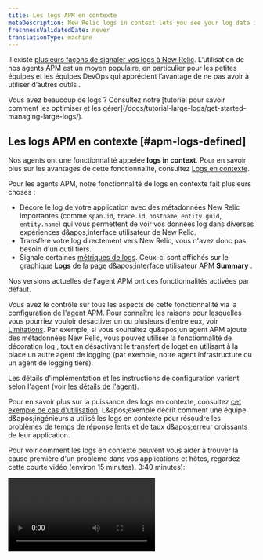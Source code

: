 ```yaml
---
title: Les logs APM en contexte
metaDescription: New Relic logs in context lets you see your log data in the context of your New Relic app and host observability UI experiences.
freshnessValidatedDate: never
translationType: machine
---
```


Il existe [plusieurs façons de signaler vos logs à New Relic](/docs/logs/get-started/get-started-log-management). L’utilisation de nos agents APM est un moyen populaire, en particulier pour les petites équipes et les équipes DevOps qui apprécient l’avantage de ne pas avoir à utiliser d’autres outils <InlinePopover type="logs" />.

<Callout variant="tip">
  Vous avez beaucoup de logs ? Consultez notre [tutoriel pour savoir comment les optimiser et les gérer](/docs/tutorial-large-logs/get-started-managing-large-logs/).
</Callout>

## Les logs APM en contexte [#apm-logs-defined]

Nos agents <InlinePopover type="apm" />ont une fonctionnalité appelée <DNT>**logs in context**</DNT>. Pour en savoir plus sur les avantages de cette fonctionnalité, consultez [Logs en contexte](/docs/logs/logs-context/logs-in-context).

Pour les agents APM, notre fonctionnalité de logs en contexte fait plusieurs choses :

* Décore le log de votre application avec des métadonnées New Relic importantes (comme `span.id`, `trace.id`, `hostname`, `entity.guid`, `entity.name`) qui vous permettent de voir vos données log dans diverses expériences d&amp;apos;interface utilisateur de New Relic.
* Transfère votre log directement vers New Relic, vous n&apos;avez donc pas besoin d&apos;un outil tiers.
* Signale certaines [métriques de logs](#log-metrics). Ceux-ci sont affichés sur le graphique <DNT>**Logs**</DNT> de la page d&amp;apos;interface utilisateur APM <DNT>**Summary**</DNT> .

Nos versions actuelles de l&apos;agent APM ont ces fonctionnalités activées par défaut.

Vous avez le contrôle sur tous les aspects de cette fonctionnalité via la configuration de l&apos;agent APM. Pour connaître les raisons pour lesquelles vous pourriez vouloir désactiver un ou plusieurs d&apos;entre eux, voir [Limitations](#limitations). Par exemple, si vous souhaitez qu&amp;apos;un agent APM ajoute des métadonnées New Relic, vous pouvez utiliser la fonctionnalité de décoration log , tout en désactivant le transfert de loget en utilisant à la place un autre agent de logging (par exemple, notre agent infrastructure ou un agent de logging tiers).

Les détails d&apos;implémentation et les instructions de configuration varient selon l&apos;agent (voir [les détails de l&apos;agent](#agents)).

Pour en savoir plus sur la puissance des logs en contexte, consultez [cet exemple de cas d&apos;utilisation](#response-time-example). L&amp;apos;exemple décrit comment une équipe d&amp;apos;ingénieurs a utilisé les logs en contexte pour résoudre les problèmes de temps de réponse lents et de taux d&amp;apos;erreur croissants de leur application.

Pour voir comment les logs en contexte peuvent vous aider à trouver la cause première d&apos;un problème dans vos applications et hôtes, regardez cette courte vidéo (environ 15 minutes). 3:40 minutes):

<Video id="Vgae-GrlZWg" type="youtube" />

## Démarrer [#get-started]

Pour configurer <InlinePopover type="apm" />logs en contexte :

1. Si vous n&apos;en avez pas déjà un, [créez un compte New Relic](https://newrelic.com/signup). C&amp;apos;est gratuit, pour toujours.
2. Installez un agent APM, en vous assurant que vous disposez de la [dernière version de l&apos;agent APM](#agents).
3. Les versions les plus récentes de nos agents APM ont les logs en contexte (ajout de métadonnées et de transfert) activés par défaut. Vous devrez peut-être parfois apporter certaines mises à jour au fichier de configuration de l&apos;agent pour que le log fonctionne correctement. Pour plus de détails à ce sujet, voir [Activer les logs pour votre agent](#agents).

C&apos;est ça ! Démarrez le dépannage de vos applications avec les logs en contexte APM en accédant à l&apos;interface utilisateur APM et en recherchant les données log associées.

<img title="APM logs in context UI options" alt="Screenshot of APM Summary page with logs in context options" src="/images/apm_screenshot-full_logs-overview.webp" />

<figcaption>
  Accédez à votre log, à votre trace et à vos erreurs, le tout à partir de la page APM <DNT>**Summary**</DNT> dans New Relic.
</figcaption>

## API d&apos;agent APM [#agent-apis]

Si votre framework de logging n&apos;est pas disponible avec nos solutions de logs en contexte existantes, vous pouvez [configurer votre bibliothèque de logging en utilisant l&apos;appel d&apos;API](/docs/logs/logs-context/annotate-logs-logs-context-using-apm-agent-apis) pour annoter votre log.

## Configuration de log de l&apos;agent APM [#agents]

Nos derniers <InlinePopover type="apm" />agents ont les logs en contexte (décoration log et transfert de log ) activés par défaut. Voici des informations sur les agents APM qui prennent en charge les logs en contexte et le transfert de log :

* [Procédures de logs en contexte Go](/docs/logs/logs-context/configure-logs-context-go) pour l&amp;apos;agent [v3.17.0 ou supérieur](/docs/release-notes/agent-release-notes/go-release-notes)
* [Procédures pour les logs en contexte Java](/docs/logs/logs-context/java-configure-logs-context-all) pour agent [v7.6.0 ou supérieur](/docs/release-notes/agent-release-notes/java-release-notes)
* [Procédures de logs en contexte .NET](/docs/logs/logs-context/net-configure-logs-context-all) pour l&amp;apos;agent [v9.8.0 ou supérieur](/docs/release-notes/agent-release-notes/net-release-notes)
* [Procédures de logs en contexte Node.js](/docs/logs/logs-context/configure-logs-context-nodejs) pour l&amp;apos;agent [v8.11.0 ou supérieur](/docs/release-notes/agent-release-notes/nodejs-release-notes)
* [Procédures de logs en contexte PHP](/docs/logs/logs-context/configure-logs-context-php) pour agent [v10.1.0 ou supérieur](/docs/release-notes/agent-release-notes/php-release-notes)
* [Procédures de logs en contexte Python](/docs/logs/logs-context/configure-logs-context-python) pour l&amp;apos;agent [v7.12.0.176](/docs/release-notes/agent-release-notes/python-release-notes)
* [Procédures des logs en contexte Ruby ](/docs/logs/logs-context/configure-logs-context-ruby)pour l&amp;apos;agent [v8.6.0 ou supérieur](/docs/release-notes/agent-release-notes/ruby-release-notes)

Si vous ne pouvez pas ou ne souhaitez pas utiliser le transfert de log APM, vous pouvez [transférer votre log en utilisant une autre solution](/docs/logs/get-started/get-started-log-management#integrate-logs).

## Limites [#limitations]

Les logs en contexte APM sont activés par défaut. Cela peut avoir un impact négatif sur votre sécurité, votre conformité, votre facturation ou les performances de votre système.

Voici quelques limitations supplémentaires connues :

* À l&apos;exception de l&apos;agent Node.js , <InlinePopover type="apm" />transfert de logs n&amp;apos;envoie pas le log complet. [Renseignez-vous sur les détails du transfert de log .](#forwarding-details)
* Le log de démarrage n&apos;est pas disponible tant que l&apos;agent n&apos;est pas chargé.
* Si vous utilisez Kubernetes, sachez que nous décorons le log via instrumentation, et non à partir de l&apos;API Kubernetes . Ceci est distinct et séparé du log d&apos;écriture dans le système de fichiers. Le log ne touche jamais l&apos;hôte ou n&apos;existe pas à un endroit où l&apos;API peut être appelée.
* Lorsqu&apos;une exception est levée depuis votre application, vous ne verrez actuellement aucune trace d&apos;appels dans les logs en contexte associés pour les agents Java ou .NET. Pour contourner ce problème, vous pouvez modifier vos règles de filtrage des dépôts.
* Fluentd peut ajouter le `processID` de l&amp;apos;entité qui a généré le log, mais le log APM ne peut pas le voir. De plus, dans Kubernetes, l’API est appelée pour ajouter des métadonnées, mais ces données ne peuvent pas être vues depuis l’application. Si vous avez besoin de l&amp;apos;entité mémorisée, nous vous recommandons d&amp;apos;utiliser les logs en contexte automatiques, mais de ne pas expédier le log depuis l&amp;apos;application. Continuez plutôt à utiliser Fluentd, Fluent Bit ou une autre solution pour transférer le fichier de log.

Si vous devez ajuster les paramètres par défaut, consultez [Désactiver le logging automatique](/docs/logs/logs-context/disable-automatic-logging).

## Assurer la confidentialité des données [#data-privacy]

<Callout variant="caution">
  Vous contrôlez les données log envoyées à New Relic, alors assurez-vous de suivre les consignes de sécurité de votre organisation pour masquer, obscurcir ou empêcher l&apos;envoi d&apos;informations personnelles identifiables (PII), d&apos;informations de santé protégées (PHI) ou de toute autre donnée sensible.
</Callout>

Notre log d&apos;ingestion pipeline de masque automatiquement les cartes de crédit, les numéros de sécurité sociale, les cartes d&apos;identité nationales, etc. Pour plus d&apos;informations, consultez notre [documentation de sécurité](/docs/logs/get-started/new-relics-log-management-security-privacy) pour la gestion des logs.

Vous pouvez également créer des règles personnalisées pour masquer ou pirater des données sensibles dans votre log avec notre fonctionnalité obfuscation . Cela est essentiel lorsqu&apos;il est peu pratique ou impossible de restreindre l&apos;accès aux données sensibles, ou lorsque certaines données ne doivent jamais être stockées par New Relic. Lisez notre [documentation sur l’obfuscation](/docs/logs/ui-data/obfuscation-ui/) pour en savoir plus.

## Détails sur le transfert de log [#forwarding-details]

Pour tous les <InlinePopover type="apm" />agents (sauf Node.js), l&amp;apos;option transfert de logne transmet pas l&amp;apos;intégralité log. Pour plus de détails sur ce qui est envoyé avec le transfert de log , voir le réducteur ci-dessous.

<CollapserGroup>
  <Collapser id="log-forwarding-details" title="détails du transfert de logs">
    Par exemple, disons que votre log a un attribut comme celui-ci :

    ```json
    {
        "v": "x",
        "level": "x",
        "name": "x",
        "hostname": "x",
        "pid": 01,
        "timestamp": "x",
        "message": "x",
        "bunches": "of custom stuff"
    }
    ```

    Lorsqu&apos;un agent APM (à l&apos;exception de Node.js) décore le log avec nos métadonnées et le transmet, il peut n&apos;avoir que quelques attributs dans New Relic, comme ceci :

    ```json
    {
        "timestamp": "x",
        "message": "x",
        "span.id": "x",
        "trace.id": "x",
        "hostname": "x",
        "entity.guid": "x",
        "entity.name": "x",
    }
    ```
  </Collapser>
</CollapserGroup>

Si vous avez besoin d&apos;informations plus détaillées sur le log , les options incluent :

* Configurez l&apos;agent APM pour inclure des données log spécifiques.
* Conservez la [décorationlog ](#apm-logs-defined)en place, mais désactivez le transfert de logde l&amp;apos;agent APM et utilisez plutôt votre propre solution de transfert de log .

Pour plus d&apos;informations sur ces options, consultez les logs spécifiques à l&apos;agent dans la documentation contextuelle.

## Métriques de Log [#log-metrics]

Lorsque vous configurez un agent <InlinePopover type="apm" />, vous obtenez automatiquement un graphique des mesures de logging sur la page APM <DNT>**Summary**</DNT> :

<img style={{ align: 'left',maxWidth: '70%' }} title="Screenshot showing the logging metrics chart" alt="Screenshot showing the logging metrics chart" src="/images/logs_screenshot-crop_logging-metrics.webp" />

Ce graphique montre le nombre de logarithmes. Si vous n&apos;avez pas désactivé le transfert de log , vous pouvez cliquer sur les liens des graphiques qui vous mèneront aux logs eux-mêmes. Même si vous désactivez le transfert de log , ce graphique montre toujours le log potentiel que vous pourriez inspecter si vous aviez activé le transfert de log .

Les métriques de logging sont signalées via l&apos;attribut `apm.service.logging.lines` , comme indiqué dans la requête suivante :

```sql
SELECT count(apm.service.logging.lines) FROM Metric WHERE (entity.guid = 'AN_ENTITY_GUID') LIMIT MAX SINCE 60 seconds AGO TIMESERIES
```

Si vous ne souhaitez pas voir le graphique des métriques de logging, vous pouvez le désactiver, mais pas au niveau du compte. Pour désactiver les métriques de logging, consultez les documents de configuration APM dédiés à votre agent (par exemple, [cette option de configuration `logging_metrics` pour PHP](/docs/apm/agents/php-agent/configuration/php-agent-configuration/#cfg-application_logging_metrics-enabled)).

<Callout variant="important">
  Si vous désactivez les métriques de logging, cela ne désactive pas la fonctionnalité de transfert de log APM. Pour arrêter la transmission du log APM, consultez [Gérer ou désactiver les logs en context d&apos;APM](/docs/logs/logs-context/disable-automatic-logging/).
</Callout>

## Empêcher la duplication des logs [#duplicate-logs]

L&apos;utilisation de la fonctionnalité de logs en contexte augmentera votre ingestion de données. Selon le modèle de tarification de votre compte, cela peut avoir un impact sur vos limites d&apos;ingestion et votre facturation.

<Callout variant="caution">
  Si vous souhaitez utiliser l&apos;agent APM pour envoyer le log directement depuis vos applications, vous devez désactiver ou modifier les solutions de transfert de logqui collectent actuellement le log de ces applications. Dans le cas contraire, vous enverrez un log en double, ce qui entraînera une double facturation.
</Callout>

Consultez notre [guide de mise à niveau](/docs/logs/logs-context/upgrade-to-automatic-logs-context/) pour en savoir plus sur la manière dont vous pouvez éviter d&amp;apos;envoyer des logs en double.

Pour plus d&apos;informations, suivez les procédures pour désactiver votre [redirecteur de logspécifique](/docs/logs/forward-logs/enable-log-management-new-relic#log-forwarding).

## Gérez vos limites d&apos;ingestion [#ingest]

<DNT>**Example:**</DNT> Votre équipe d&amp;apos;ingénierie résout un problème avec votre application, vous augmentez donc temporairement le volume de logs collectés par l&amp;apos;agent APM pour fournir un logging plus granulaire. Cependant, si vous laissez des limites plus élevées fonctionner pendant plusieurs jours, cela pourrait entraîner l&amp;apos;envoi de données inutiles qui augmenteront votre facture.

Pour éviter toute surprise, nous vous recommandons d&apos;utiliser [une requête NRQL ](/docs/accounts/accounts-billing/new-relic-one-pricing-billing/usage-queries-alerts/#data-queries)pour créer [une condition d&apos;alerte](/docs/accounts/accounts-billing/new-relic-one-pricing-billing/usage-queries-alerts/#alerts) afin de suivre vos limites d&amp;apos;ingestion. Par exemple:

<CollapserGroup>
  <Collapser id="limits-ui" title="Afficher les limites et l'utilisation des données dans l'interface utilisateur">
    Pour [consulter vos limites de données dans l’interface utilisateur](/docs/data-apis/manage-data/view-system-limits): Dans le [menu utilisateur](/docs/accounts/accounts-billing/general-account-settings/intro-account-settings), cliquez sur <DNT>**Manage your data &gt; Limits**</DNT>. Ou, pour voir votre utilisation, cliquez sur <DNT>**View your usage**</DNT>.

    <img title="View data and usage from UI" alt="Screenshot of View data and usage page in UI" src="/images/apm_screenshot-full_view-limits-usage.webp" />
  </Collapser>

  <Collapser id="query-estimate" title="Requête NRQL : exemple de coût estimé">
    Voir [la requête relative aux coûts](/docs/accounts/accounts-billing/new-relic-one-pricing-billing/usage-queries-alerts#estimated-cost).
  </Collapser>

  <Collapser id="nrql-alert" title="Alerte NRQL : exemple de seuil d'utilisation">
    Pour créer une alerte lorsque votre utilisation dépasse un seuil mensuel fixe de gigaoctets de données, ajoutez cette [requête NRQL ](/docs/alerts-applied-intelligence/new-relic-alerts/alert-conditions/create-nrql-alert-conditions/)à votre condition d&amp;apos;alerte :

    ```sql
    FROM NrMTDConsumption SELECT latest(GigabytesIngested) WHERE productLine = 'DataPlatform'
    ```
  </Collapser>
</CollapserGroup>

## Exemple : Le pouvoir des logs en contexte [#response-time-example]

Voici un cas d&apos;utilisation détaillé de l&apos;utilisation des logs <InlinePopover type="apm" />dans contexte pour arriver à la cause première d&amp;apos;un problème.

<DNT>**Example scenario:**</DNT> L&amp;apos;ingénieur de garde reçoit une notification d&amp;apos;alerte New Relic concernant un mauvais temps de réponse et une augmentation du taux d&amp;apos;erreur pour son application. Ils doivent découvrir la cause profonde de l&amp;apos;augmentation des erreurs et de la latence, afin de pouvoir décider s&amp;apos;il faut faire pivoter un hôte problématique hors de l&amp;apos;équilibrage de charge ou annuler la sortie la plus récente.

Pour démarrer le dépannage, ils se rendent dans l&apos;interface utilisateur de New Relic.

<CollapserGroup>
  <Collapser id="when" title="Quand et où les erreurs ont-elles commencé ?">
    Lorsque l&apos;ingénieur consulte la page <DNT>**APM Summary**</DNT> de l&amp;apos;application, il voit beaucoup plus de logs d&amp;apos;erreurs conduisant à une augmentation du temps de réponse. Ils veulent voir si le log peut révéler la cause profonde du problème.

    <img title="APM Summary errors in UI" alt="Screenshot of APM Summary errors in UI" src="/images/apm_screenshot-crop_apmsummary-view-logs-.webp" />

    <DNT>
      **How can they quickly decide what&apos;s related to the problem?**
    </DNT>

    Ils n&apos;ont pas mis en place de collecte log . Mais l&apos;agent Java pour leur application a été récemment mis à jour pour inclure les logs APM dans le contexte, de sorte que l&apos;application reçoit désormais automatiquement les métadonnées des logs et des liens. Les métriques qui apparaissent dans l&apos;interface utilisateur facettent le comptage par sévérité des logs. (Ceci est défini par les Java log capacités de décoration intégrées de l&apos;agent .)

    <DNT>
      **What entities are related?**
    </DNT>

    Sur la même page d&apos;interface utilisateur, ils cliquent sur le graphique <DNT>**Logs**</DNT> afin de pouvoir consulter la vue <DNT>**Log summary**</DNT> . Cette vue montre quand les logs instrumentés ont été collectés et quand ces logs avaient un niveau de gravité `Error` ou pire. Il leur montre également une liste de log patterns et le pourcentage de tous les logs correspondant à chaque modèle.
  </Collapser>

  <Collapser id="patterns" title="Quels modèles ressortent du log ?">
    Dans l&apos;interface utilisateur <DNT>**Log patterns**</DNT> , des messages d&amp;apos;erreur rares ont commencé à se produire fréquemment et ils apparaissent désormais dans la liste. Cela aide l&amp;apos;ingénieur à se concentrer sur le log problématique au lieu de toutes les mises à jour de statut bruyantes.

    <img title="Logs patterns UI" alt="Screenshot of Log patterns UI" src="/images/apm_screenshot-crop_logs-context-patterns-two.webp" />

    <DNT>
      **What patterns should they focus on?**
    </DNT>

    L&apos;ingénieur remarque des modèles log intéressants et souhaite afficher uniquement les logs qui correspondent à ce modèle. Ils cliquent dessus pour ajouter la valeur du modèle comme filtre au log affiché. Cela restreint la portée.
  </Collapser>

  <Collapser id="log-details" title="Que peuvent révéler davantage de détails log ?">
    L&apos;ingénieur souhaite voir toutes les valeurs contenues dans l&apos;enregistrement log , il clique donc sur la vue <DNT>**Log details**</DNT>. Cela les aide à valider que le log lui-même est significatif. Cela leur permet également d&amp;apos;explorer plus en détail Kubernetes l&amp;apos;environnement dans lequel l&amp;apos;application s&amp;apos;exécute, ou directement les traces distribuées ou les <InlinePopover type="apm" />erreurs liées à log l&amp;apos;enregistrement .

    <img title="Log details in APM UI" alt="Screenshot of Log details in APM UI" src="/images/apm_screenshot-crop_logs-patterns.webp" />

    L&apos;ingénieur décide de regarder l&apos;erreur APM où il peut voir une trace complète d&apos;appels. Ils peuvent également voir le log depuis leur interface utilisateur <DNT>**Errors inbox**</DNT> .

    <img title="Logs from Errors inbox UI" alt="Screenshot of logs from Errors inbox UI" src="/images/apm_screenshot-crop_logs-cropped-ui.webp" />
  </Collapser>

  <Collapser id="log-sampling" title="Quelles données de test supplémentaires aideront à résoudre le problème ?">
    L&apos;équipe de dépannage a effectué des tests pour isoler la cause, mais tous les logs n&apos;ont pas été collectés pour les transactions de test. La collecte log par défaut dans le fichier de configuration de leur agent Java (environ 10 000 logs par minute dans `application_logging:forwarding:max_samples_stored:`) a été utile pour valider que les services ont un problème. Mais ils doivent désormais augmenter l&amp;apos;échantillonnage à un nombre plus élevé pour un dépannage plus détaillé.
  </Collapser>

  <Collapser id="next-steps" title="Problème résolu. Et maintenant ?">
    L&apos;équipe de dépannage détermine que le problème provient d&apos;un changement récemment introduit, elle annule donc ce code. Pour économiser des ressources et réduire les dépenses, ils refusent la collecte log pour `application_logging:forwarding:max_samples_stored:` dans leur fichier de configuration, mais ils maintiennent l&amp;apos;échantillonnage log en cours d&amp;apos;exécution au cas où le problème se répéterait.

    L&apos;équipe de dépannage met également à jour ses runbooks pour pointer vers la page <DNT>**Log patterns**</DNT> filtrée sur cette application, et elle [ajoute le runbook à sa condition d&apos;alerte](/docs/alerts-applied-intelligence/new-relic-alerts/advanced-alerts/understand-technical-concepts/provide-runbook-instructions-alert-activity/). La prochaine fois qu’ils recevront une alerte similaire à cette situation, ils pourront utiliser ces leçons apprises pour un dépannage plus rapide.
  </Collapser>
</CollapserGroup>